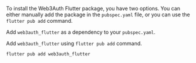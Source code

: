 
To install the Web3Auth Flutter package, you have two options. You can either manually add the
package in the `pubspec.yaml` file, or you can use the `flutter pub add` command.

Add `web3auth_flutter` as a dependency to your `pubspec.yaml`.

<PubspecInstallation />

Add `web3auth_flutter` using `flutter pub add` command.

```sh
flutter pub add web3auth_flutter
```

